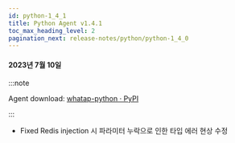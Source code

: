 ```yaml
---
id: python-1_4_1
title: Python Agent v1.4.1
toc_max_heading_level: 2
pagination_next: release-notes/python/python-1_4_0
---
```


#### 2023년 7월 10일

:::note

Agent download: [whatap-python · PyPI](https://pypi.org/project/whatap-python/1.4.1/)

:::

- <Status>Fixed</Status> Redis injection 시 파라미터 누락으로 인한 타입 에러 현상 수정
